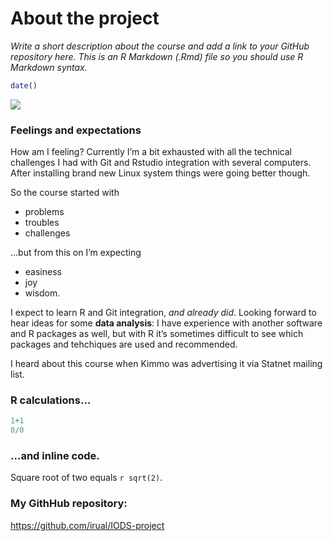
# About the project

*Write a short description about the course and add a link to your GitHub repository here. This is an R Markdown (.Rmd) file so you should use R Markdown syntax.*

```r
date()
```

![](/home/ls/R/projekteja/profiili_200x200.png)

### Feelings and expectations

How am I feeling? Currently I'm a bit exhausted with all the technical challenges I had with Git and Rstudio integration with several computers. After installing brand new Linux system things were going better though.  

So the course started with  

* problems  
* troubles  
* challenges

...but from this on I'm expecting

* easiness
* joy
* wisdom.  

I expect to learn R and Git integration, _and already did_. Looking forward to hear ideas for some **data analysis**: I have experience with another software and R packages as well, but with R it's sometimes difficult to see which packages and tehchiques are used and recommended.  

I heard about this course when Kimmo was advertising it via Statnet mailing list.  

### R calculations...  

```r
1+1
0/0
```
### ...and inline code.  

Square root of two equals `r sqrt(2)`.

### My GithHub repository:  

[https://github.com/irual/IODS-project](https://github.com/irual/IODS-project)
